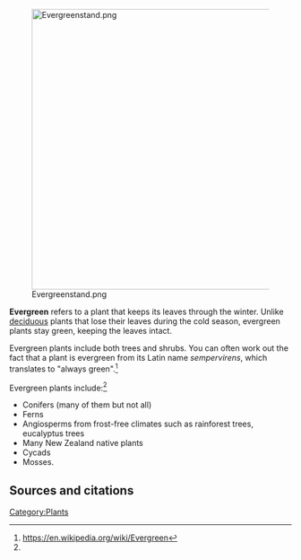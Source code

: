 [[File:Evergreenstand.png|center|500px]]

'''Evergreen''' refers to a plant that keeps its leaves through the winter. Unlike [[deciduous]] plants that lose their leaves during the cold season, evergreen plants stay green, keeping the leaves intact.

Evergreen plants include both trees and shrubs. You can often work out the fact that a plant is evergreen from its Latin name ''sempervirens'', which translates to "always green".<ref name="wp">https://en.wikipedia.org/wiki/Evergreen</ref>

Evergreen plants include:<ref name="wp" />

*Conifers (many of them but not all)
*Ferns
*Angiosperms from frost-free climates such as rainforest trees, eucalyptus trees 
*Many New Zealand native plants
*Cycads
*Mosses.

== Sources and citations ==
{{reflist}}

{{stub}}


[[Category:Plants]]